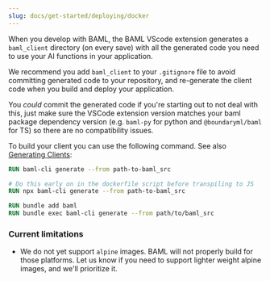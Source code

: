 ```yaml
---
slug: docs/get-started/deploying/docker
---
```



When you develop with BAML, the BAML VScode extension generates a `baml_client` directory (on every save) with all the generated code you need to use your AI functions in your application.

We recommend you add `baml_client` to your `.gitignore` file to avoid committing generated code to your repository, and re-generate the client code when you build and deploy your application.

You _could_ commit the generated code if you're starting out to not deal with this, just make sure the VSCode extension version matches your baml package dependency version (e.g. `baml-py` for python and `@boundaryml/baml` for TS) so there are no compatibility issues.

To build your client you can use the following command. See also [Generating Clients](../../calling-baml/generate-baml-client.mdx):
  
<CodeBlocks>

```dockerfile python Dockerfile
RUN baml-cli generate --from path-to-baml_src
```

```dockerfile TypeScript Dockerfile
# Do this early on in the dockerfile script before transpiling to JS
RUN npx baml-cli generate --from path-to-baml_src
```

```dockerfile Ruby Dockerfile
RUN bundle add baml
RUN bundle exec baml-cli generate --from path/to/baml_src
```
</CodeBlocks>


### Current limitations
- We do not yet support `alpine` images. BAML will not properly build for those platforms. Let us know if you need to support lighter weight alpine images, and we'll prioritize it.

